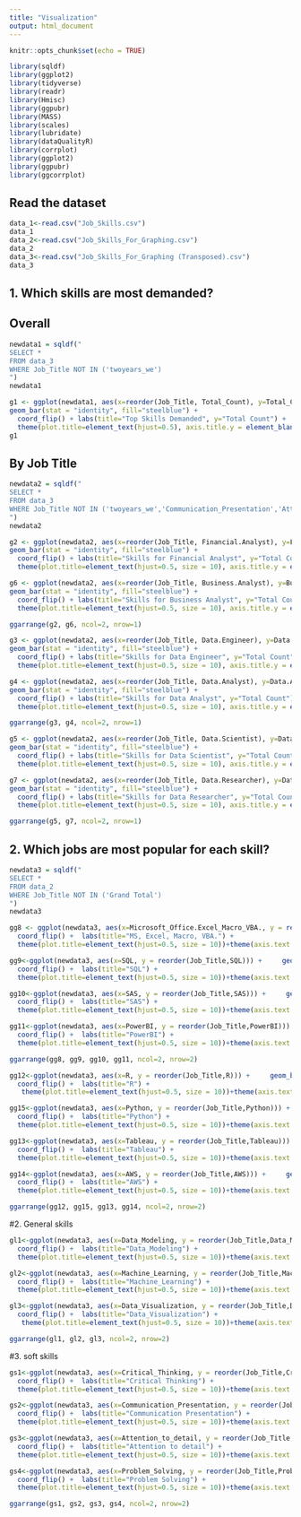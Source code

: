```yaml
---
title: "Visualization"
output: html_document
---
```


```r
knitr::opts_chunk$set(echo = TRUE)
```

```r
library(sqldf)
library(ggplot2)
library(tidyverse)
library(readr)
library(Hmisc)
library(ggpubr)
library(MASS)
library(scales)
library(lubridate)
library(dataQualityR)
library(corrplot)
library(ggplot2)
library(ggpubr)
library(ggcorrplot)
```

## Read the dataset
```r
data_1<-read.csv("Job_Skills.csv")
data_1
data_2<-read.csv("Job_Skills_For_Graphing.csv")
data_2
data_3<-read.csv("Job_Skills_For_Graphing (Transposed).csv")
data_3
```

## 1. Which skills are most demanded?

## Overall

```r
newdata1 = sqldf("
SELECT *
FROM data_3
WHERE Job_Title NOT IN ('twoyears_we') 
")
newdata1
```

```r
g1 <- ggplot(newdata1, aes(x=reorder(Job_Title, Total_Count), y=Total_Count)) +     
geom_bar(stat = "identity", fill="steelblue") +
  coord_flip() + labs(title="Top Skills Demanded", y="Total Count") +
  theme(plot.title=element_text(hjust=0.5), axis.title.y = element_blank(),legend.position="none")
g1
```

## By Job Title

```r
newdata2 = sqldf("
SELECT *
FROM data_3
WHERE Job_Title NOT IN ('twoyears_we','Communication_Presentation','Attention_to_detail','Critical_Thinking', 'Problem_Solving') 
")
newdata2
```


```r
g2 <- ggplot(newdata2, aes(x=reorder(Job_Title, Financial.Analyst), y=Financial.Analyst)) +     
geom_bar(stat = "identity", fill="steelblue") +
  coord_flip() + labs(title="Skills for Financial Analyst", y="Total Count") +
  theme(plot.title=element_text(hjust=0.5, size = 10), axis.title.y = element_blank())

g6 <- ggplot(newdata2, aes(x=reorder(Job_Title, Business.Analyst), y=Business.Analyst)) +     
geom_bar(stat = "identity", fill="steelblue") +
  coord_flip() + labs(title="Skills for Business Analyst", y="Total Count") +
  theme(plot.title=element_text(hjust=0.5, size = 10), axis.title.y = element_blank())

ggarrange(g2, g6, ncol=2, nrow=1)
```

```r
g3 <- ggplot(newdata2, aes(x=reorder(Job_Title, Data.Engineer), y=Data.Engineer)) +     
geom_bar(stat = "identity", fill="steelblue") +
  coord_flip() + labs(title="Skills for Data Engineer", y="Total Count") +
  theme(plot.title=element_text(hjust=0.5, size = 10), axis.title.y = element_blank())

g4 <- ggplot(newdata2, aes(x=reorder(Job_Title, Data.Analyst), y=Data.Analyst)) +     
geom_bar(stat = "identity", fill="steelblue") +
  coord_flip() + labs(title="Skills for Data Analyst", y="Total Count") +
  theme(plot.title=element_text(hjust=0.5, size = 10), axis.title.y = element_blank())

ggarrange(g3, g4, ncol=2, nrow=1)
```

```r
g5 <- ggplot(newdata2, aes(x=reorder(Job_Title, Data.Scientist), y=Data.Scientist)) +     
geom_bar(stat = "identity", fill="steelblue") +
  coord_flip() + labs(title="Skills for Data Scientist", y="Total Count") +
  theme(plot.title=element_text(hjust=0.5, size = 10), axis.title.y = element_blank())

g7 <- ggplot(newdata2, aes(x=reorder(Job_Title, Data.Researcher), y=Data.Researcher)) +     
geom_bar(stat = "identity", fill="steelblue") +
  coord_flip() + labs(title="Skills for Data Researcher", y="Total Count") +
  theme(plot.title=element_text(hjust=0.5, size = 10), axis.title.y = element_blank())

ggarrange(g5, g7, ncol=2, nrow=1)
```

## 2. Which jobs are most popular for each skill?

```r
newdata3 = sqldf("
SELECT *
FROM data_2
WHERE Job_Title NOT IN ('Grand Total') 
")
newdata3
```

```r
gg8 <- ggplot(newdata3, aes(x=Microsoft_Office.Excel_Macro_VBA., y = reorder(Job_Title,Microsoft_Office.Excel_Macro_VBA.))) +     geom_bar(stat = "identity", fill="steelblue") +
  coord_flip() +  labs(title="MS, Excel, Macro, VBA.") +
  theme(plot.title=element_text(hjust=0.5, size = 10))+theme(axis.text.x = element_text(angle = 45, hjust = 0.5, vjust = 0.5, size =8), axis.title.x = element_blank(), axis.title.y = element_blank())

gg9<-ggplot(newdata3, aes(x=SQL, y = reorder(Job_Title,SQL))) +     geom_bar(stat = "identity", fill="steelblue") +
  coord_flip() +  labs(title="SQL") +
  theme(plot.title=element_text(hjust=0.5, size = 10))+theme(axis.text.x = element_text(angle = 45, hjust = 0.5, vjust = 0.5, size =8), axis.title.x = element_blank(), axis.title.y = element_blank())

gg10<-ggplot(newdata3, aes(x=SAS, y = reorder(Job_Title,SAS))) +     geom_bar(stat = "identity", fill="steelblue") +
  coord_flip() +  labs(title="SAS") +
  theme(plot.title=element_text(hjust=0.5, size = 10))+theme(axis.text.x = element_text(angle = 45, hjust = 0.5, vjust = 0.5, size =8), axis.title.x = element_blank(), axis.title.y = element_blank())

gg11<-ggplot(newdata3, aes(x=PowerBI, y = reorder(Job_Title,PowerBI))) +     geom_bar(stat = "identity", fill="steelblue") +
  coord_flip() +  labs(title="PowerBI") +
  theme(plot.title=element_text(hjust=0.5, size = 10))+theme(axis.text.x = element_text(angle = 45, hjust = 0.5, vjust = 0.5, size =8), axis.title.x = element_blank(), axis.title.y = element_blank())

ggarrange(gg8, gg9, gg10, gg11, ncol=2, nrow=2)
```

```r
gg12<-ggplot(newdata3, aes(x=R, y = reorder(Job_Title,R))) +     geom_bar(stat = "identity", fill="steelblue") +
  coord_flip() +  labs(title="R") +
   theme(plot.title=element_text(hjust=0.5, size = 10))+theme(axis.text.x = element_text(angle = 45, hjust = 0.5, vjust = 0.5, size =8), axis.title.x = element_blank(), axis.title.y = element_blank())

gg15<-ggplot(newdata3, aes(x=Python, y = reorder(Job_Title,Python))) +     geom_bar(stat = "identity", fill="steelblue") +
  coord_flip() +  labs(title="Python") +
  theme(plot.title=element_text(hjust=0.5, size = 10))+theme(axis.text.x = element_text(angle = 45, hjust = 0.5, vjust = 0.5, size =8), axis.title.x = element_blank(), axis.title.y = element_blank())

gg13<-ggplot(newdata3, aes(x=Tableau, y = reorder(Job_Title,Tableau))) +     geom_bar(stat = "identity", fill="steelblue") +
  coord_flip() +  labs(title="Tableau") +
  theme(plot.title=element_text(hjust=0.5, size = 10))+theme(axis.text.x = element_text(angle = 45, hjust = 0.5, vjust = 0.5, size =8), axis.title.x = element_blank(), axis.title.y = element_blank())

gg14<-ggplot(newdata3, aes(x=AWS, y = reorder(Job_Title,AWS))) +     geom_bar(stat = "identity", fill="steelblue") +
  coord_flip() +  labs(title="AWS") +
  theme(plot.title=element_text(hjust=0.5, size = 10))+theme(axis.text.x = element_text(angle = 45, hjust = 0.5, vjust = 0.5, size =8), axis.title.x = element_blank(), axis.title.y = element_blank())

ggarrange(gg12, gg15, gg13, gg14, ncol=2, nrow=2)
```

#2. General skills
```R
gl1<-ggplot(newdata3, aes(x=Data_Modeling, y = reorder(Job_Title,Data_Modeling))) +     geom_bar(stat = "identity", fill="steelblue") +
  coord_flip() +  labs(title="Data_Modeling") +
  theme(plot.title=element_text(hjust=0.5, size = 10))+theme(axis.text.x = element_text(angle = 45, hjust = 0.5, vjust = 0.5, size =8), axis.title.x = element_blank(), axis.title.y = element_blank())

gl2<-ggplot(newdata3, aes(x=Machine_Learning, y = reorder(Job_Title,Machine_Learning))) +     geom_bar(stat = "identity", fill="steelblue") +
  coord_flip() +  labs(title="Machine_Learning") +
  theme(plot.title=element_text(hjust=0.5, size = 10))+theme(axis.text.x = element_text(angle = 45, hjust = 0.5, vjust = 0.5, size =8), axis.title.x = element_blank(), axis.title.y = element_blank())

gl3<-ggplot(newdata3, aes(x=Data_Visualization, y = reorder(Job_Title,Data_Visualization))) +     geom_bar(stat = "identity", fill="steelblue") +
  coord_flip() +  labs(title="Data_Visualization") +
   theme(plot.title=element_text(hjust=0.5, size = 10))+theme(axis.text.x = element_text(angle = 45, hjust = 0.5, vjust = 0.5, size =8), axis.title.x = element_blank(), axis.title.y = element_blank())

ggarrange(gl1, gl2, gl3, ncol=2, nrow=2)
```
#3. soft skills
```r
gs1<-ggplot(newdata3, aes(x=Critical_Thinking, y = reorder(Job_Title,Critical_Thinking))) +     geom_bar(stat = "identity", fill="steelblue") +
  coord_flip() +  labs(title="Critical Thinking") +
  theme(plot.title=element_text(hjust=0.5, size = 10))+theme(axis.text.x = element_text(angle = 45, hjust = 0.5, vjust = 0.5), axis.title.x = element_blank(), axis.title.y = element_blank())

gs2<-ggplot(newdata3, aes(x=Communication_Presentation, y = reorder(Job_Title,Communication_Presentation))) +     geom_bar(stat = "identity", fill="steelblue") +
  coord_flip() +  labs(title="Communication Presentation") +
  theme(plot.title=element_text(hjust=0.5, size = 10))+theme(axis.text.x = element_text(angle = 45, hjust = 0.5, vjust = 0.5), axis.title.x = element_blank(), axis.title.y = element_blank())

gs3<-ggplot(newdata3, aes(x=Attention_to_detail, y = reorder(Job_Title,Attention_to_detail))) +     geom_bar(stat = "identity", fill="steelblue") +
  coord_flip() +  labs(title="Attention to detail") +
  theme(plot.title=element_text(hjust=0.5, size = 10))+theme(axis.text.x = element_text(angle = 45, hjust = 0.5, vjust = 0.5), axis.title.x = element_blank(), axis.title.y = element_blank())

gs4<-ggplot(newdata3, aes(x=Problem_Solving, y = reorder(Job_Title,Problem_Solving))) +     geom_bar(stat = "identity", fill="steelblue") +
  coord_flip() +  labs(title="Problem Solving") +
  theme(plot.title=element_text(hjust=0.5, size = 10))+theme(axis.text.x = element_text(angle = 45, hjust = 0.5, vjust = 0.5), axis.title.x = element_blank(), axis.title.y = element_blank())

ggarrange(gs1, gs2, gs3, gs4, ncol=2, nrow=2)
```



